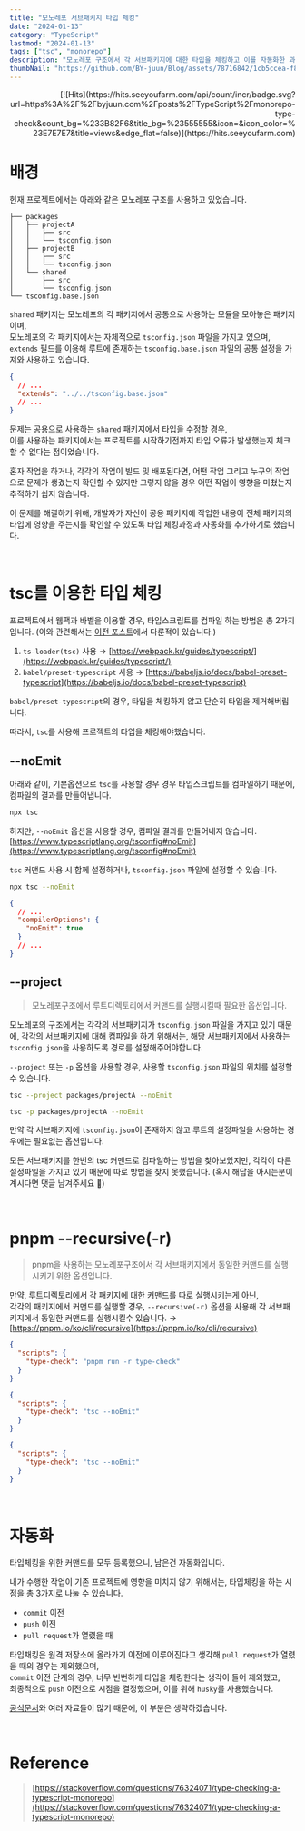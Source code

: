 ```yaml
---
title: "모노레포 서브패키지 타입 체킹"
date: "2024-01-13"
category: "TypeScript"
lastmod: "2024-01-13"
tags: ["tsc", "monorepo"]
description: "모노레포 구조에서 각 서브패키지에 대한 타입을 체킹하고 이를 자동화한 과정에 대해 다룬 포스트입니다."
thumbNail: "https://github.com/BY-juun/Blog/assets/78716842/1cb5ccea-f85b-4606-91ba-409d35a01b7a"
---
```


<div align="right">
  [![Hits](https://hits.seeyoufarm.com/api/count/incr/badge.svg?url=https%3A%2F%2Fbyjuun.com%2Fposts%2FTypeScript%2Fmonorepo-type-check&count_bg=%233B82F6&title_bg=%23555555&icon=&icon_color=%23E7E7E7&title=views&edge_flat=false)](https://hits.seeyoufarm.com)
</div>

# 배경

현재 프로젝트에서는 아래와 같은 모노레포 구조를 사용하고 있었습니다.

```text
├── packages
│   ├── projectA
│   │   ├── src
│   │   └── tsconfig.json
│   ├── projectB
│   │   ├── src
│   │   └── tsconfig.json
│   └── shared
│       ├── src
│       └── tsconfig.json
└── tsconfig.base.json
```

`shared` 패키지는 모노레포의 각 패키지에서 공통으로 사용하는 모듈을 모아놓은 패키지이며,  
모노레포의 각 패키지에서는 자체적으로 `tsconfig.json` 파일을 가지고 있으며,  
`extends` 필드를 이용해 루트에 존재하는 `tsconfig.base.json` 파일의 공통 설정을 가져와 사용하고 있습니다.

```json
{
  // ...
  "extends": "../../tsconfig.base.json"
  // ...
}
```

문제는 공용으로 사용하는 `shared` 패키지에서 타입을 수정할 경우,  
이를 사용하는 패키지에서는 프로젝트를 시작하기전까지 타입 오류가 발생했는지 체크할 수 없다는 점이었습니다.

혼자 작업을 하거나, 각각의 작업이 빌드 및 배포된다면,
어떤 작업 그리고 누구의 작업으로 문제가 생겼는지 확인할 수 있지만 그렇지 않을 경우 어떤 작업이 영향을 미쳤는지 추적하기 쉽지 않습니다.

이 문제를 해결하기 위해, 개발자가 자신이 공용 패키지에 작업한 내용이 전체 패키지의 타입에 영향을 주는지를 확인할 수 있도록 타입 체킹과정과 자동화를 추가하기로 했습니다.

<br />

# tsc를 이용한 타입 체킹

프로젝트에서 웹팩과 바벨을 이용할 경우, 타입스크립트를 컴파일 하는 방법은 총 2가지입니다.
(이와 관련해서는 [이전 포스트](https://byjuun.com/posts/TroubleShooting/monorepo-troubleshooting)에서 다룬적이 있습니다.)

1. `ts-loader(tsc)` 사용 → [https://webpack.kr/guides/typescript/](https://webpack.kr/guides/typescript/)
2. `babel/preset-typescript` 사용 → [https://babeljs.io/docs/babel-preset-typescript](https://babeljs.io/docs/babel-preset-typescript)

`babel/preset-typescript`의 경우, 타입을 체킹하지 않고 단순히 타입을 제거해버립니다.

따라서, `tsc`를 사용해 프로젝트의 타입을 체킹해야했습니다.

## --noEmit

아래와 같이, 기본옵션으로 `tsc`를 사용할 경우 경우 타입스크립트를 컴파일하기 때문에, 컴파일의 결과를 만들어냅니다.

```sh
npx tsc
```

하지만, `--noEmit` 옵션을 사용할 경우, 컴파일 결과를 만들어내지 않습니다. [https://www.typescriptlang.org/tsconfig#noEmit](https://www.typescriptlang.org/tsconfig#noEmit)

`tsc` 커맨드 사용 시 함께 설정하거나, `tsconfig.json` 파일에 설정할 수 있습니다.

```sh title="command"
npx tsc --noEmit
```

```json title="tsconfig.json"
{
  // ...
  "compilerOptions": {
    "noEmit": true
  }
  // ...
}
```

## --project

> 모노레포구조에서 루트디렉토리에서 커맨드를 실행시킬때 필요한 옵션입니다.

모노레포의 구조에서는 각각의 서브패키지가 `tsconfig.json` 파일을 가지고 있기 때문에,
각각의 서브패키지에 대해 컴파일을 하기 위해서는, 해당 서브패키지에서 사용하는 `tsconfig.json`을 사용하도록 경로를 설정해주어야합니다.

`--project` 또는 `-p` 옵션을 사용할 경우, 사용할 `tsconfig.json` 파일의 위치를 설정할 수 있습니다.

```sh
tsc --project packages/projectA --noEmit

tsc -p packages/projectA --noEmit
```

만약 각 서브패키지에 `tsconfig.json`이 존재하지 않고 루트의 설정파일을 사용하는 경우에는 필요없는 옵션입니다.

모든 서브패키지를 한번의 tsc 커맨드로 컴파일하는 방법을 찾아보았지만,
각각이 다른 설정파일을 가지고 있기 때문에 따로 방법을 찾지 못했습니다.
(혹시 해답을 아시는분이 계시다면 댓글 남겨주세요 🙇)

<br />

# pnpm --recursive(-r)

> pnpm을 사용하는 모노레포구조에서 각 서브패키지에서 동일한 커맨드를 실행시키기 위한 옵션입니다.

만약, 루트디렉토리에서 각 패키지에 대한 커맨드를 따로 실행시키는게 아닌,  
각각의 패키지에서 커맨드를 실행할 경우, `--recursive(-r)` 옵션을 사용해 각 서브패키지에서 동일한 커맨드를 실행시킬수 있습니다. → [https://pnpm.io/ko/cli/recursive](https://pnpm.io/ko/cli/recursive)

```json title="package.json"
{
  "scripts": {
    "type-check": "pnpm run -r type-check"
  }
}
```

```json title="packages/projectA/package.json"
{
  "scripts": {
    "type-check": "tsc --noEmit"
  }
}
```

```json title="packages/projectB/package.json"
{
  "scripts": {
    "type-check": "tsc --noEmit"
  }
}
```

<br />

# 자동화

타입체킹을 위한 커맨드를 모두 등록했으니, 남은건 자동화입니다.

내가 수행한 작업이 기존 프로젝트에 영향을 미치지 않기 위해서는, 타입체킹을 하는 시점을 총 3가지로 나눌 수 있습니다.

- `commit` 이전
- `push` 이전
- `pull request`가 열렸을 때

타입채킹은 원격 저장소에 올라가기 이전에 이루어진다고 생각해 `pull request`가 열렸을 때의 경우는 제외했으며,  
`commit` 이전 단계의 경우, 너무 빈번하게 타입을 체킹한다는 생각이 들어 제외했고,  
최종적으로 `push` 이전으로 시점을 결정했으며, 이를 위해 `husky`를 사용했습니다.

[공식문서](https://typicode.github.io/husky/)와 여러 자료들이 많기 때문에, 이 부분은 생략하겠습니다.

<br />

# Reference

> [https://stackoverflow.com/questions/76324071/type-checking-a-typescript-monorepo](https://stackoverflow.com/questions/76324071/type-checking-a-typescript-monorepo)
